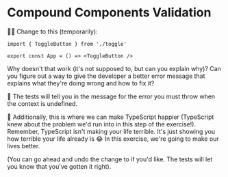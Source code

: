 # Compound Components Validation

<EpicVideo url="https://www.epicreact.dev/workshops/advanced-react-patterns/compound-components-validation" />

👨‍💼 Change <InlineFile file="app.tsx" /> to this (temporarily):

```tsx
import { ToggleButton } from './toggle'

export const App = () => <ToggleButton />
```

Why doesn't that work (it's not supposed to, but can you explain why)? Can you
figure out a way to give the developer a better error message that explains what
they're doing wrong and how to fix it?

🚨 The tests will tell you in the message for the error you must throw when the
context is undefined.

🦺 Additionally, this is where we can make TypeScript happier (TypeScript knew
about the problem we'd run into in this step of the exercise!). Remember,
TypeScript isn't making your life terrible. It's just showing you how terrible
your life already is 😂 In this exercise, we're going to make our lives better.

(You can go ahead and undo the change to <InlineFile file="app.tsx" /> if you'd
like. The tests will let you know that you've gotten it right).
